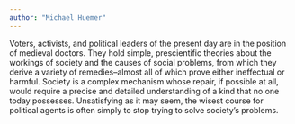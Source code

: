 ```yaml
---
author: "Michael Huemer"
---
```


Voters, activists, and political leaders of the present day are in the position of medieval doctors. They hold simple, prescientific theories about the workings of society and the causes of social problems, from which they derive a variety of remedies–almost all of which prove either ineffectual or harmful. Society is a complex mechanism whose repair, if possible at all, would require a precise and detailed understanding of a kind that no one today possesses. Unsatisfying as it may seem, the wisest course for political agents is often simply to stop trying to solve society’s problems.


